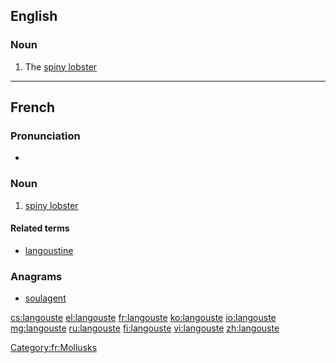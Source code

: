 ==English==

===Noun===
{{en-noun}}

# The [[spiny lobster]]

----
==French==

===Pronunciation===
* {{audio|Fr-langouste.ogg|Audio}}

===Noun===
{{fr-noun|f}}

# [[spiny lobster]]

====Related terms====
* [[langoustine]]

===Anagrams===
* [[soulagent#French|soulagent]]

[[Category:fr:Mollusks]]

[[cs:langouste]]
[[el:langouste]]
[[fr:langouste]]
[[ko:langouste]]
[[io:langouste]]
[[mg:langouste]]
[[ru:langouste]]
[[fi:langouste]]
[[vi:langouste]]
[[zh:langouste]]